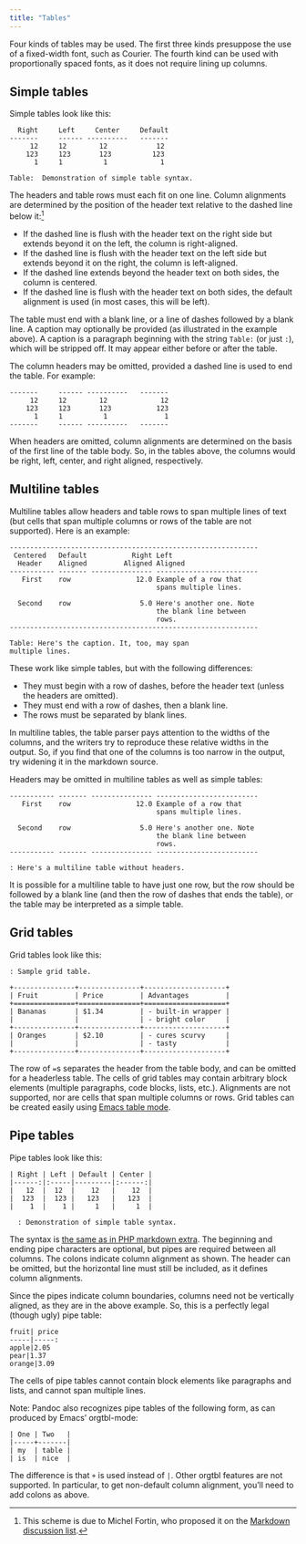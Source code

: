 ```yaml
---
title: "Tables"
---
```


Four kinds of tables may be used. The first three kinds presuppose the use of
a fixed-width font, such as Courier. The fourth kind can be used with
proportionally spaced fonts, as it does not require lining up columns.

## Simple tables

Simple tables look like this:

      Right     Left     Center     Default
    -------     ------ ----------   -------
         12     12        12            12
        123     123       123          123
          1     1          1             1

    Table:  Demonstration of simple table syntax.

The headers and table rows must each fit on one line.  Column
alignments are determined by the position of the header text relative
to the dashed line below it:[^4]

  - If the dashed line is flush with the header text on the right side
    but extends beyond it on the left, the column is right-aligned.
  - If the dashed line is flush with the header text on the left side
    but extends beyond it on the right, the column is left-aligned.
  - If the dashed line extends beyond the header text on both sides,
    the column is centered.
  - If the dashed line is flush with the header text on both sides,
    the default alignment is used (in most cases, this will be left).

[^4]:  This scheme is due to Michel Fortin, who proposed it on the
       [Markdown discussion list](http://six.pairlist.net/pipermail/markdown-discuss/2005-March/001097.html).

The table must end with a blank line, or a line of dashes followed by
a blank line.  A caption may optionally be provided (as illustrated in
the example above). A caption is a paragraph beginning with the string
`Table:` (or just `:`), which will be stripped off. It may appear either
before or after the table.

The column headers may be omitted, provided a dashed line is used
to end the table. For example:

    -------     ------ ----------   -------
         12     12        12             12
        123     123       123           123
          1     1          1              1
    -------     ------ ----------   -------

When headers are omitted, column alignments are determined on the basis
of the first line of the table body. So, in the tables above, the columns
would be right, left, center, and right aligned, respectively.

## Multiline tables

Multiline tables allow headers and table rows to span multiple lines
of text (but cells that span multiple columns or rows of the table are
not supported).  Here is an example:

    -------------------------------------------------------------
     Centered   Default           Right Left
      Header    Aligned         Aligned Aligned
    ----------- ------- --------------- -------------------------
       First    row                12.0 Example of a row that
                                        spans multiple lines.

      Second    row                 5.0 Here's another one. Note
                                        the blank line between
                                        rows.
    -------------------------------------------------------------

    Table: Here's the caption. It, too, may span
    multiple lines.

These work like simple tables, but with the following differences:

  - They must begin with a row of dashes, before the header text
    (unless the headers are omitted).
  - They must end with a row of dashes, then a blank line.
  - The rows must be separated by blank lines.

In multiline tables, the table parser pays attention to the widths of
the columns, and the writers try to reproduce these relative widths in
the output. So, if you find that one of the columns is too narrow in the
output, try widening it in the markdown source.

Headers may be omitted in multiline tables as well as simple tables:

    ----------- ------- --------------- -------------------------
       First    row                12.0 Example of a row that
                                        spans multiple lines.

      Second    row                 5.0 Here's another one. Note
                                        the blank line between
                                        rows.
    ----------- ------- --------------- -------------------------

    : Here's a multiline table without headers.

It is possible for a multiline table to have just one row, but the row
should be followed by a blank line (and then the row of dashes that ends
the table), or the table may be interpreted as a simple table.

## Grid tables

Grid tables look like this:

    : Sample grid table.

    +---------------+---------------+--------------------+
    | Fruit         | Price         | Advantages         |
    +===============+===============+====================+
    | Bananas       | $1.34         | - built-in wrapper |
    |               |               | - bright color     |
    +---------------+---------------+--------------------+
    | Oranges       | $2.10         | - cures scurvy     |
    |               |               | - tasty            |
    +---------------+---------------+--------------------+

The row of `=`s separates the header from the table body, and can be
omitted for a headerless table. The cells of grid tables may contain
arbitrary block elements (multiple paragraphs, code blocks, lists,
etc.). Alignments are not supported, nor are cells that span multiple
columns or rows. Grid tables can be created easily using [Emacs table mode].

  [Emacs table mode]: http://table.sourceforge.net/

## Pipe tables

Pipe tables look like this:

    | Right | Left | Default | Center |
    |------:|:-----|---------|:------:|
    |   12  |  12  |    12   |    12  |
    |  123  |  123 |   123   |   123  |
    |    1  |    1 |     1   |     1  |

      : Demonstration of simple table syntax.

The syntax is [the same as in PHP markdown extra].  The beginning and
ending pipe characters are optional, but pipes are required between all
columns.  The colons indicate column alignment as shown.  The header
can be omitted, but the horizontal line must still be included, as
it defines column alignments.

Since the pipes indicate column boundaries, columns need not be vertically
aligned, as they are in the above example.  So, this is a perfectly
legal (though ugly) pipe table:

    fruit| price
    -----|-----:
    apple|2.05
    pear|1.37
    orange|3.09

The cells of pipe tables cannot contain block elements like paragraphs
and lists, and cannot span multiple lines.

  [the same as in PHP markdown extra]:
    http://michelf.ca/projects/php-markdown/extra/#table

Note:  Pandoc also recognizes pipe tables of the following
form, as can produced by Emacs' orgtbl-mode:

    | One | Two   |
    |-----+-------|
    | my  | table |
    | is  | nice  |

The difference is that `+` is used instead of `|`. Other orgtbl features
are not supported. In particular, to get non-default column alignment,
you'll need to add colons as above.

